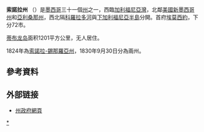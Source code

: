 {{Infobox settlement
| name                    = 索諾拉州<br>{{small|Sonora}}
| official_name           = ''Estado Libre y Soberano de Sonora''
| settlement_type         = 墨西哥的[[墨西哥行政区划|州]]
| image_flag              = Flag of Sonora.svg
| flag_size               = 160px
| image_seal              = Coat of arms of Sonora.svg
| seal_link            = Seal of Sonora
| seal_size               = 80px
| nickname                = <!-- NO -->
| motto                   = <!-- NO --> <!--not an official motto -->
| anthem                  = <!-- NO -->
| image_map               = Sonora in Mexico (location map scheme).svg
| map_caption             = 索諾拉州州在[[墨西哥|墨西哥]]中的位置
| coordinates             = {{coord|29|38|46|N|110|52|08|W|region:MX-SON_type:adm1st|display=inline,title}}
| coor_pinpoint           =
| coordinates_footnotes   =
| subdivision_type        = [[国家|国家]]
| subdivision_name        = {{MEX}}
| subdivision_type1       = [[首府|首府]]
| subdivision_name1       = [[埃莫西约|埃莫西约]]
| subdivision_type2       = [[墨西哥城市列表|最大城市]]
| subdivision_name2       = [[埃莫西约|埃莫西约]]
| subdivision_type3       = [[自治区_(墨西哥)|自治区]]
| subdivision_name3       = 72
| established_title       = [[主权国家|Admission]]
| established_date        = 
| established_title2     = 
| established_date2      = 
| founder                 =
| seat_type               =
| seat                    =
| government_footnotes    =
| leader_party            =
| leader_title            = 州长
| leader_name             = {{tsl|en|Claudia Pavlovich Arellano||Claudia Pavlovich}} [[File:PRI_logo_(Mexico).svg|20px]]
| leader_title1           = [[共和国参议院_(墨西哥)|参议院]]<ref>{{cite web |title=Senadores por Sonora LXI Legislatura |url=http://www.senado.gob.mx/legislatura.php?entidad=27 |publisher=Senado de la República |accessdate=October 21, 2010 |archive-url=https://web.archive.org/web/20101016090228/http://www.senado.gob.mx/legislatura.php?entidad=27 |archive-date=2010-10-16 |dead-url=yes }}</ref>
| leader_name1            = Anabel Acosta Islas [[File:PRI_logo_(Mexico).svg|20px]]<br />Ernesto Gándara Camou [[File:PRI_logo_(Mexico).svg|20px]]<br />Francisco de Paula Búrquez Valenzuela [[File:PAN_Party_(Mexico).svg|20px]]
|leader_title2           = [[众议院_(墨西哥)|众议院]]<ref>{{cite web |title=Listado de Diputados por Grupo Parlamentario del Estado de Sonora |url=http://sitl.diputados.gob.mx/LXI_leg/listado_diputados_gpnp.php?tipot=Edo&edot=26 |publisher=Cámara de Diputados |accessdate=October 20, 2010 |archive-date=2018-07-20 |archive-url=https://web.archive.org/web/20180720060844/http://sitl.diputados.gob.mx/LXI_leg/listado_diputados_gpnp.php?tipot=Edo&edot=26 |dead-url=no }}</ref>
|leader_name2            = {{Collapsible list
 |title       = [[众议院_(墨西哥)|众议院]]
 |frame_style = border:none; padding: 0;
 |title_style = <!-- (optional) -->
 |list_style  = text-align:left;display:none;
 |1           = • {{tsl|en|Manuel Ignacio Acosta Gutiérrez||Manuel Acosta}} [[File:PRI_logo_(Mexico).svg|PRI]]
 |2           = • {{tsl|en|Jesús Alberto Cano Vélez||Jesús Cano Vélez}} [[File:PRI_logo_(Mexico).svg|PRI]]
 |3           = • {{tsl|en|Ernesto de Lucas Hopkins||Ernesto De Lucas}} [[File:PRI_logo_(Mexico).svg|PRI]]
 |4           = • [[Rogelio_Manuel_Díaz_Brown_Ramsburgh|Rogelio Manuel Díaz]] [[File:PRI_logo_(Mexico).svg|PRI]]
 |5           = • [[José_Luis_Marcos_León_Perea|José Luis León]] [[File:PRI_logo_(Mexico).svg|PRI]]
 |6           = • [[Onésimo_Mariscales_Delgadillo|Onésimo Mariscales]] [[File:PRI_logo_(Mexico).svg|PRI]]
 |7           = • [[Miguel_Ernesto_Pompa_Corella|Ernesto Pompa]] [[File:PRI_logo_(Mexico).svg|PRI]]
 |8           = • {{tsl|en|María Dolores del Río||María Dolores del Río}} [[File:PAN_Party_(Mexico).svg|PAN]]
 |9           = • [[Leonardo_Arturo_Guillén_Medina|Leonardo Guillén]] [[File:PAN_Party_(Mexico).svg|PAN]]
 |10          = • {{tsl|en|Marcos Pérez Esquer||Marcos Pérez Esquer}} [[File:PAN_Party_(Mexico).svg|PAN]]
 |11          = • {{tsl|en|Enrique Torres Delgado||Enrique Torres}} [[File:PAN_Party_(Mexico).svg|PAN]]
 |12          = • [[Dora_Evelyn_Trigueras_Durón|Evelyn Trigueras]] [[File:PAN_Party_(Mexico).svg|PAN]]
 |13          = • {{tsl|en|Carlos Samuel Moreno Terán||Samuel Moreno Terán}}
}}
| unit_pref               = Metric<!-- or US or UK -->
| area_footnotes          = <ref name=Size>{{cite web |title=Resumen |url=http://cuentame.inegi.gob.mx/monografias/informacion/son/default.aspx?tema=me&e=26 |publisher=Cuentame INEGI |accessdate=February 12, 2013 |archive-url=https://web.archive.org/web/20110723192039/http://cuentame.inegi.gob.mx/monografias/informacion/son/default.aspx?tema=me&e=26 |archive-date=2011-07-23 |dead-url=yes }}</ref>
| area_total_km2          = 179355
| area_land_km2           =
| area_water_km2          =
| area_water_percent      =
| area_note               = [[墨西哥各州面積列表|第2名]]
| elevation_m             =
| elevation_max_footnotes =<ref>{{cite web |title=Relieve |url=http://cuentame.inegi.gob.mx/monografias/informacion/son/territorio/relieve.aspx?tema=me&e=26 |publisher=Cuentame INEGI |accessdate=October 20, 2010 |archive-url=https://web.archive.org/web/20110723192047/http://cuentame.inegi.gob.mx/monografias/informacion/son/territorio/relieve.aspx?tema=me&e=26 |archive-date=2011-07-23 |dead-url=yes }}</ref>
| elevation_max_m         = 2620
| elevation_max_ft        =
| elevation_min_m         =
| elevation_min_ft        =
| population_footnotes    = <ref>{{cite web|title=Encuesta Intercensal 2015|url=http://www.inegi.org.mx/est/contenidos/proyectos/encuestas/hogares/especiales/ei2015/doc/eic_2015_presentacion.pdf|accessdate=December 9, 2015|archive-date=2018-12-24|archive-url=https://web.archive.org/web/20181224183903/https://www.inegi.org.mx/est/contenidos/proyectos/encuestas/hogares/especiales/ei2015/doc/eic_2015_presentacion.pdf|dead-url=no}}</ref>
| population_total        = 2,850,330
| population_as_of        = 2015
| population_density_km2  = auto
| population_density_rank = {{tsl|en|List of Mexican states by population density||27th}}
| population_demonym      = Sonorense
| population_note         =
| population_rank         = [[墨西哥各州人口列表|第18名]]
| timezone1               = [[北美山区时区|MST]]<ref>Miriam de Regil. [http://www.conae.gob.mx/wb/CONAE/CONA_horario_de_verano_financiero Inicia el domingo el Horario de Verano] {{webarchive|url=https://web.archive.org/web/20110511102255/http://www.conae.gob.mx/wb/CONAE/CONA_horario_de_verano_financiero |date=2011-05-11 }}. ''El Financiero'', Viernes, 31 de marzo de 2006.</ref>
| utc_offset1             = −7
| timezone1_DST           = No [[夏时制|DST]]
| utc_offset1_DST         = -7
| postal_code_type        = {{tsl|en|Postal codes in Mexico||邮政编码}}
| postal_code             = 83–85
| area_code_type          = [[地区代码|地区代码]]
| area_code               = {{Collapsible list
|title       = {{tsl|en|Area codes in Mexico by code (600-699)||地区代码}}
|frame_style = border:none; padding: 0;
|title_style = <!-- (optional) -->
|list_style  = text-align:left;display:none;
 |1           = • 622
 |2           = • 623
 |3           = • 631
 |4           = • 632
 |5           = • 633
 |6           = • 634
 |7           = • 637
 |8           = • 638
 |9           = • 641
 |10          = • 642
 |11          = • 643
 |12          = • 644
 |13          = • 645
 |14          = • 647
 |15          = • 651
 |16          = • 653
 |17          = • 662
}}
| iso_code                = MX-SON
| blank_name_sec1         = [[人类发展指数|HDI]]
| blank_info_sec1         = {{increase}} 0.776 <span style="color:#090">'''高'''</span> <small>[[墨西哥各州人類發展指數列表|3/32]]</small>
| blank_name_sec2         = [[国内生产总值|GDP]]
| blank_info_sec2         = US$ 16,416,142.57 [[1000|th]]{{Ref label|engfactobox|b|}}
| website                 = {{URL|http://www.sonora.gob.mx|官方网站}}
| footnotes               =
}}
'''索諾拉州''' （{{lang-es|Sonora}}）是[[墨西哥|墨西哥]]三十一個[[墨西哥行政區劃|州]]之一，西臨[[加利福尼亞灣|加利福尼亞灣]]，北鄰[[美國|美國]][[新墨西哥州|新墨西哥州]]和[[亞利桑那州|亞利桑那州]]，西北隔[[科羅拉多河|科羅拉多河]]與[[下加利福尼亞半島|下加利福尼亞半島]]分開。首府[[埃莫西約|埃莫西約]]，下分72市。

[[蒂布龙岛|蒂布龙岛]]面积1201平方公里，无人居住。

1824年為[[索諾拉-錫那羅亞州|索諾拉-錫那羅亞州]]，1830年9月30日分為兩州。

==參考資料==
{{reflist}}

== 外部链接 ==
* {{es icon}}[http://www.sonora.gob.mx/ 州政府網頁] {{Wayback|url=http://www.sonora.gob.mx/ |date=19970406144039 }}

{{mexico|nocat}}
[[Category:索諾拉州|*]]